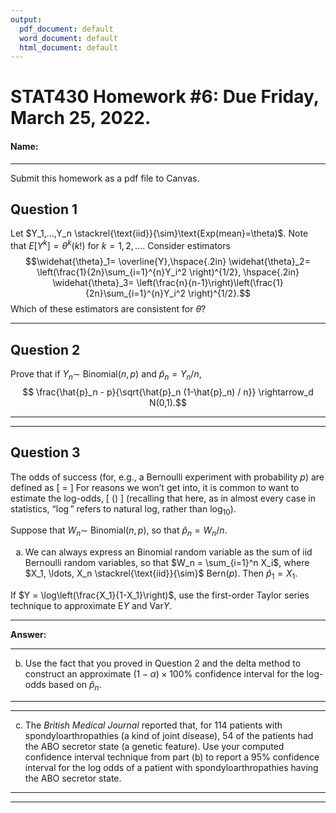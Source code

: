 ```yaml
---
output:
  pdf_document: default
  word_document: default
  html_document: default
---
```


\newcommand{\given}{\,|\,}
\newcommand{\trans}{^\text{T}}
\newcommand{\frechet}{Fr\'echet }
\newcommand{\matern}{Mat\'ern }
\newcommand{\ind}{\mathds{1}}
\newcommand{\iid}{\stackrel{\text{iid}}{\sim}}
\newcommand{\indep}{\stackrel{\text{indep}}{\sim}}

<!-- Hannah's Commands 
convergence in probability, distribution, almost surely
-->
\newcommand{\convp}{\overset{p}{\to}}
\newcommand{\convd}{\overset{d}{\to}}
\newcommand{\convas}{\overset{a.s.}{\to}}


STAT430 Homework #6: Due Friday, March 25, 2022. 
========================================================

#### Name: \textcolor{red}{KEY}

*********************************************************************************

Submit this homework as a pdf file to Canvas. 

## Question 1

Let $Y_1,...,Y_n \iid \text{Exp(mean}=\theta)$.  Note that $E[Y^k] = \theta^k (k!)$ for $k=1,2,...$.  Consider estimators $$\widehat{\theta}_1= \overline{Y},\hspace{.2in} \widehat{\theta}_2= \left(\frac{1}{2n}\sum_{i=1}^{n}Y_i^2 \right)^{1/2}, \hspace{.2in} \widehat{\theta}_3= \left(\frac{n}{n-1}\right)\left(\frac{1}{2n}\sum_{i=1}^{n}Y_i^2 \right)^{1/2}.$$
Which of these estimators are consistent for $\theta$?

\textcolor{red}{
Short answer: All three estimators are consistent estimators for $\theta$ 
\\
\\
Shout-out to Kara for suggesting using the properties of convergence in probability. It's easy to think these problems more complicated than they are and harder to take a step back. Convergence in probability leads to the following properties:
\\
\\
1. If $X_n \convp a$ and $Y_n \convp b$, then $X_n + Y_n \convp a+b$. \\
2. If $X_n \convp a$ and $Y_n \convp b$, then $X_nY_n \convp ab$. \\
3. If $X_n \convp a$ and $g$ is a continuous function at $a$, then $g(X_n) \convp g(a)$.
\\
\\
Recall that consistency of an estimator $\hat{\theta}$ means that the estimator converges in probability to its expected value. In particular, if $\hat{\theta}$ is an unbiased estimator for $\theta$, then  
$$
\lim_{n\to \infty}P\left(|\hat{\theta} - \theta| \geq \epsilon \right) = 1.
$$
\\
Okay let's actually start now. It's straightforward to show that $\hat{\theta_1}$ is consistent, using Theorem 9.1 in the book. We just need to show that it is unbiased (it is), and that the limit of the variance goes to zero as $n$ goes to $\infty$. You can do that.
\\
\\
For $\hat{\theta_2} = \left( \frac{1}{2n} \sum_{i=1}^{n}Y_i^2 \right)^{1/2}$, it is a little less straightforward, but not as hard as I made it seem in office hours.
\\
Consider the estimator $\hat{\theta_2}' = \frac{1}{2n}\sum_{i=1}^\infty Y_i^2$. Utilizing the provided formula for the moments of $X_i$, the expectation is 
$$
E\left[ \frac{1}{2n}\sum_{i=1}^\infty Y_i^2 \right] = \frac{1}{2n}\sum_{i=1}^\infty EY_i^2 = \frac{1}{2n} \sum_{i=1}^\infty 2\theta^2 = \theta^2.
$$
So $\hat{\theta_2}'$ is an unbiased estimator of $\theta^2$. Next, the variance of $\hat{\theta_2}'$ is
$$
V\left[ \frac{1}{2n}\sum_{i=1}^\infty Y_i^2 \right] = \frac{1}{4n^2}\sum_{i=1}^\infty (EX_i^4 - (EX_i^2)^2) = \frac{n(4!\theta^4 - 4\theta^4)}{4n^2} =  \frac{20\theta^4}{4n}.
$$
This goes to zero as $n\to\infty$. Therefore, $\hat{\theta_2}'$ is a consistent estimator for $\theta^2$. By definition, this means $\hat{\theta_2}' \convp \theta^2$ and by the third property listed above, since $\sqrt{x}$ is a continuous function for $x>0$, $\sqrt{\hat{\theta_2}'} = \hat{\theta_2} \convp \theta$. So $\hat{\theta_2}$ is a consistent estimator for $\theta$.
\\
\\
Using the fact that $\hat{\theta}_2'$ is consistent, it can be seen that $\hat{\theta}_3$ is also a consistent estimator for $\theta$. This is again applying the third property, where $g(x) = \frac{n}{n-1}\sqrt{x}$, which is continuous for $x>0$ and also using the fact that $\lim_{n\to\infty} \frac{n}{n-1} = 1$.
}



*********************************************************************************




## Question 2


Prove that if $Y_n \sim$ Binomial$(n,p)$ and $\hat{p}_n = Y_n /n$, $$ \frac{\hat{p}_n - p}{\sqrt{\hat{p}_n (1-\hat{p}_n) / n}} \rightarrow_d N(0,1).$$


*********************************************************************************

\textcolor{red}{
We first show that $\hat{p}_n$ is a consistent estimator $p$. We do this by showing that $E(\hat{p}_n) = p$ and $Var(\hat{p}_n) \to 0$ as $n\to \infty$.
$$
E(\hat{p}_n) = \frac{1}{n}E{Y_n} = \frac{np}{n} = p,
$$
and
$$
Var(\hat{p}_n) = \frac{1}{n^2}Var(Y_n) = \frac{np(1-p)}{n^2} = \frac{p(1-p)}{n}\overset{n\to\infty}{\longrightarrow}0.
$$
So $\hat{p}_n$ is consistent. Additionally, by the Central Limit Theorem, we know that
$$
\frac{\hat{p}_n - p}{\sqrt{p(1-p)/n}} \to_d N(0,1).
$$
These facts, in addition to Slutsky's Theorem (which maybe wasn't mentioned?) are going to be used.
So starting with
$$
\frac{\hat{p}_n - p}{\sqrt{\hat{p}_n(1-\hat{p}_n)/n}},
$$
We multiply and divide by $\sqrt{p(1-p)}$ and rearrange the denominators to obtain
$$
\frac{\sqrt{p(1-p)}}{\sqrt{\hat{p}_n(1-\hat{p}_n)}} \cdot \frac{\hat{p}_n - p}{\sqrt{p(1-p)/n}}
$$
As was already stated above, the right-side ratio converges in distribution to $N(0,1)$, and using properties of consistent estimators, we know that the left-side ratio converges in probability to 1. Slutsky's theorem states that the product of something that converges to 1 in probability and something that converges to $N(0,1)$ in distribution will converge in distribution to $N(0,1)$. So we have established that
$$
\frac{\hat{p}_n - p}{\sqrt{\hat{p}_n (1-\hat{p}_n) / n}} = \frac{\sqrt{p(1-p)}}{\sqrt{\hat{p}_n(1-\hat{p}_n)}} \cdot \frac{\hat{p}_n - p}{\sqrt{p(1-p)/n}} \to_d N(0,1)
$$
}


*********************************************************************************


## Question 3
The odds of success (for, e.g., a Bernoulli experiment with probability $p$) are defined as 
\[
\frac{\mbox{probability of success}}{\mbox{probability of failure}} = \frac{p}{1-p}
\]
For reasons we won't get into, it is common to want to estimate the log-odds, 
\[
  \log\left(\frac{p}{1-p}\right)
\]
(recalling that here, as in almost every case in statistics, "$\log$" refers to natural log, rather than $\log_{10}$).

Suppose that $W_n \sim$   Binomial$(n,p)$, so that $\hat{p}_n = W_n /n$.

a) We can always express an Binomial random variable as the sum of iid Bernoulli random variables, so that $W_n = \sum_{i=1}^n X_i$, where $X_1, \ldots, X_n \iid$ Bern($p$).  Then $\hat{p}_1 = X_1$.

If $Y = \log\left(\frac{X_1}{1-X_1}\right)$, use the first-order Taylor series technique to approximate E$Y$ and Var$Y$.



*********************************************************************************

**Answer:**
\textcolor{red}{
The first order Taylor polynomial for $Y$ is
$$
T_1(X_1) \approx \log\left( \frac{p}{1-p} \right) + \frac{(X_1-p)}{p(1-p)}.
$$
Then the expectation and variance can be approximated as
\begin{align*}
EY \approx ET_1(X_1) &= E\left[\log\left( \frac{p}{1-p} \right) + \frac{(X_1-p)}{p(1-p)} \right] \\
&= \log\left( \frac{p}{1-p} \right) + \frac{1}{1-p} - \frac{1}{1-p} \\
&= \log\left( \frac{p}{1-p} \right)
\end{align*}
and
\begin{align*}
VarY \approx VarT_1(X_1) &= Var\left[\log\left( \frac{p}{1-p} \right) + \frac{(X_1-p)}{p(1-p)} \right] \\
&= Var\left(\frac{X_1}{p(1-p)}\right) \\
&= \frac{1}{p(1-p)}.
\end{align*}
}


*********************************************************************************

b) Use the fact that you proved in Question 2 and the delta method to construct an approximate $(1-\alpha) \times 100\%$ confidence interval for the log-odds based on $\hat{p}_n$. 


*********************************************************************************

\textcolor{red}{
In problem 2, we proved that 
$$
\frac{\hat{p}_n - p}{\sqrt{\hat{p}_n (1-\hat{p}_n) / n}} \rightarrow_d N(0,1)
$$
and applying the Delta method, we can say that
$$
\frac{\log\left(\frac{\hat{p}_n}{1-\hat{p}_n}\right) - \log\left(\frac{p}{1-p}\right)}{\left(\sqrt{\hat{p}_n (1-\hat{p}_n) / n}\right)\big/{p(1-p)}} \to_d N(0,1),
$$
where $1/p(1-p) = Y'\big|_p$. Using a method similar to that used in problem 2, we know that we can replace $p(1-p)$ with $\hat{p}_n (1-\hat{p}_n)$, so that we get
$$
\frac{\log\left(\frac{\hat{p}_n}{1-\hat{p}_n}\right) - \log\left(\frac{p}{1-p}\right)}{\left(\sqrt{\hat{p}_n (1-\hat{p}_n) / n}\right)\big/{\hat{p}_n (1-\hat{p}_n)}} 
= \frac{\log\left(\frac{\hat{p}_n}{1-\hat{p}_n}\right) - \log\left(\frac{p}{1-p}\right)}{1/\sqrt{n\hat{p}_n(1-\hat{p}_n)}} \to_d N(0,1)
$$
Using this, we can finally construct a $(1-\alpha)100\%$ confidence interval for the log odds $\log\left(\frac{p}{1-p}\right)$. And because the distribution above is asymptotically standard normal, we know that the quantity above has a $(1-\alpha)100\%$ probability of 
$$
z_{\alpha/2}\leq \frac{\log\left(\frac{\hat{p}_n}{1-\hat{p}_n}\right) - \log\left(\frac{p}{1-p}\right)}{1/\sqrt{n\hat{p}_n(1-\hat{p}_n)}} \leq - z_{\alpha/2}.
$$
Then solving for $\log\left(\frac{p}{1-p}\right)$, we get
$$
\log\left( \frac{\hat{p}_n}{1-\hat{p}_n}\right) - z_{\alpha/2}\sqrt{\frac{1}{n\hat{p}_n(1-\hat{p}_n)}} \leq \log\left( \frac{p}{1-p}\right)\leq \log\left( \frac{\hat{p}_n}{1-\hat{p}_n}\right) + z_{\alpha/2}\sqrt{\frac{1}{n\hat{p}_n(1-\hat{p}_n)}}.
$$
so the $(1-\alpha)100\%$ confidence interval for the log odds is constructed by
$$
\log\left( \frac{\hat{p}_n}{1-\hat{p}_n}\right) \pm z_{\alpha/2}\sqrt{\frac{1}{n\hat{p}_n(1-\hat{p}_n)}},
$$
or in terms of the statistic $W = \sum_{i=1}^n X_i/n$:
$$
\log\left( \frac{W/n}{1-W/n}\right) \pm z_{\alpha/2}\sqrt{\frac{1}{W(1-W/n)}}
$$
}



*********************************************************************************

c) The *British Medical Journal* reported that, for 114 patients with spondyloarthropathies (a kind of joint disease),  54 of the patients had the ABO secretor state (a genetic feature).  Use your computed confidence interval technique from part (b) to report a 95% confidence interval for the log odds of a patient with spondyloarthropathies having the ABO secretor state. 


*********************************************************************************

\textcolor{red}{
We can directly plug these numbers into the confidence bounds above, where $W= 54$, $n=114$, and $z_{\alpha/2} = -1.96$. Our 95\% confidence interval for the log odds of a patient with spondyloarthropathies having the ABO secretor state is
$$
\log\left( \frac{54/114}{1-54/114}\right) \pm 1.96\sqrt{\frac{1}{54(1-54/114)}}
= -0.105 \pm 0.368
$$
or $(-0.473, 0.0263)$.
}



************************************************************************************************

